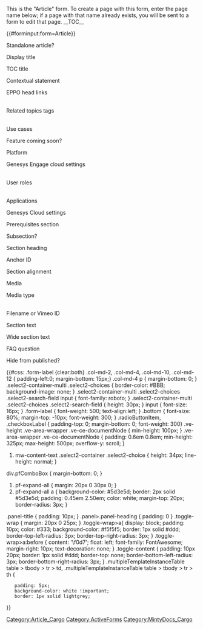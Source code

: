 <noinclude>
This is the "Article" form.
To create a page with this form, enter the page name below;
if a page with that name already exists, you will be sent to a form to edit that page.
__TOC__

{{#forminput:form=Article}}
</noinclude><includeonly>
<div id="wikiPreview" style="display: none; padding-bottom: 25px; margin-bottom: 25px; border-bottom: 1px solid #AAAAAA;"></div>
{{{info|edit title=Editing {{#explode:{{FULLPAGENAME}}|/|3}} }}}

{{{for template|Article}}}
<div class="toggle-wrap">
<toggledisplay linkstyle font-size:larger showtext="Set up your page" hidetext="Set up your page">
<div class="toggle-content">
<div class="col-md-2 form-label">Standalone article?</div>
<div class="col-md-10">{{{field|Standalone|input type=radiobutton|values=Yes,No|default=No|mandatory}}}</div>

<div class="col-md-2 form-label">Display title {{FormTip|
Set up the H1 for your page. It should have some meat to establish context. The display name is also used in search results and links.}}</div>
<div class="col-md-10">{{{field|DisplayName|size=100%}}}</div>

<div class="col-md-2 form-label">TOC title {{FormTip|(Optional) Choose a shorter name for the left-hand navigation tree/TOC. Be careful to keep your Display and TOC page names logically consistent.}}</div>
<div class="col-md-10">{{{field|TocName|size=100%}}}</div>

<div class="col-md-2 form-label">Contextual statement {{FormTip|Add an introductory "contextual" sentence to set up the context for this page - a snapshot of what the reader can expect to learn or accomplish from reading this page. 

The goal is this: 
*A user reaches this page through search, or a link. 
*They need to understand as quickly as possible whether this page is worth reading for their purposes.
*The two best places to establish context are the title of the page, and this intro sentence.
*If the reader determines that no, this is the wrong page, header or sidebar links should direct them to higher level pages to guide them further.

Here are a two examples of successful contextual statements:

[[File:ContextExample_hist.png]]

[[File:ContextExample_intraday.png]]


{{NoteFormat|These context statements are saved in Cargo and can be re-used on portal pages and other global lists. Consider this secondary purpose as well: how this statement can give context to a link or list, letting a reader know what to expect before they click to come to this page.}}
}}</div>

<div class="col-md-10 ve-height">{{{field|Context|input type=textarea|editor=visualeditor|mandatory|maxlength=500}}}</div>

<div class="col-md-2 form-label">EPPO head links</div>
<div class="col-md-10">
<div class="col-md-4">
{{{field|Dimension|input type=tokens|size=30|values=Journey}}}<br/>
<span class="form-label bottom">Related topics tags {{FormTip|Set up a "dimension" tag to enable a "related topics" widget between a tightly-coupled set of pages. For example "email" could be a dimension that applies to a set of pages within your doc or doc set pertaining to email.}}</span>
</div>
<div class="col-md-4">
{{{field|UseCase|input type=tokens|size=10|cargo table=PublicUseCase|cargo field=DisplayName|mapping template=UCList}}}<br/>
<span class="form-label bottom">Use cases{{FormTip|Select the use case(s) related to this topic.}}</span>
</div>
</div>
<div class="col-md-2 form-label">Feature coming soon? {{FormTip|Tag this article to apply the Feature Coming Soon banner on this page:
{{ComingSoon}}

You can also apply this setting globally to the version as a whole:

Apply the global setting using '''Manage content''' -> '''Edit version''' and the banner will appear on all pages within this version.}}</div>
<div class="col-md-10">{{{field|ComingSoon|input type=radiobutton|values=Yes,No|default=No|mandatory}}}</div>

<div class="col-md-2 form-label">Platform</div>
<div class="col-md-10">{{{field|Platform|size=40|input type=tokens|values=GenesysEngage-onpremises,PureConnect,GenesysCloud}}}</div>

<div class="col-md-2 form-label">Genesys Engage cloud settings</div>
<div class="col-md-10">
<div class="col-md-4">{{{field|Role|input type=tokens|size=100%|cargo table=PEC_User_Role_MasterList|cargo field=Role}}}<br/>
<span class="form-label bottom">User roles{{FormTip|Select the user role(s) for this page. For example, if this is an article in Agent Setup, the user role would be Administrator.}}</span></div>

<div class="col-md-4">{{{field|Application|input type=tokens|size=100%|cargo table=PEC_Applications_MasterList|cargo field=Application}}}<br/>
<span class="form-label bottom">Applications{{FormTip|Select the main application(s) for this page. For example, if this is the "How Outbound works" page, the main applications would be CX Contact, Outbound, and Outbound Administration.}}</span></div>
</div>

<div class="col-md-2 form-label">Genesys Cloud settings</div>
<div class="col-md-10 ve-height">{{{field|Prereq|input type=textarea|editor=visualeditor}}}
<span class="form-label bottom">Prerequisites section {{FormTip|This is intended to hold permissions related information for GenesysCloud content. For example:

[[File:PCPreqSample.png]]
}}</span></div>
<div style="clear:both;"></div>
</div>
</toggledisplay>
</div>

{{{field|Section|holds template}}}
{{{end template}}}
{{{for template|Section|multiple|embed in field=Article[Section]|displayed fields when minimized=sectionHeading|add button text=Add a section}}}
<div class="col-md-2 form-label">Subsection?{{FormTip|By default, your section heading will show as an H2-level heading in the resulting page. If you want to make this a subsection, check this box, and the heading will appear as an H3-level heading (make sure there is an H2 section positioned above).}}</div>
<div class="col-md-10">{{{field|subsection|input type=checkbox}}}</div>

<div class="col-md-2 form-label">Section heading{{FormTip|
===Set the heading for your section===
Enter the H2 heading for this section. This heading populates the Bootstrap in-page navigation widget that appears in the right sidebar.

Sample:
[[File:Sampleheading.png]]}}</div>
<div class="col-md-10">{{{field|sectionHeading|input type=text|size=80}}}</div>

<div class="col-md-2 form-label">Anchor ID{{FormTip|
===Set an anchor for this section===
Use this ID for creating direct links to this section.

Use an anchor for your direct section links so that you are free to change the section heading without breaking any incoming links.

Note: The ID must be unique to this particular article. It does not need to be unique across the system.}}</div>
<div class="col-md-10">{{{field|anchor|size=27}}}</div>

<div class="col-md-2 form-label">Section alignment{{FormTip|
===Choose the alignment for this section===
You can choose from two possible layouts: horizontal and vertical.

Horizontal layout is the default. In this layout, you must select an image which appears to the left, and accompanying text appears on the right.

Vertical layout lets you add content full width, images or text, as you see fit.}}</div>
<div class="col-md-10">{{{field|alignment|input type=dropdown|existing values only|default=Vertical|values=Horizontal,Vertical|show on select=Horizontal=>Horizontal}}}</div>

<div id="Horizontal">
<div class="col-md-2 form-label">Media</div>
<div class="col-md-10">
<div class="col-md-4">{{{field|Media|input type=combobox|values=Image,GIF,Video|existing values only}}}
<span class="form-label bottom">Media type</span></div>
<div class="col-md-4">{{{field|image|size=27}}}<br/>
<span class="form-label bottom">Filename or Vimeo ID</span></div>
</div>
</div>

<div class="form-label">Section text</div>
<div class="col-md-12">{{{field|structuredtext|input type=textarea|editor=visualeditor}}}</div>

<div id="Horizontal">
<div class="form-label">Wide section text{{FormTip|Add extra full-width text beneath the horizontal text-image pair (optional)}}</div>
<div class="col-md-12 ve-height">{{{field|structuredtextwide|input type=textarea|editor=visualeditor}}}</div>
</div>

<div class="col-md-2 form-label">FAQ question{{FormTip|
===Convert this section into an FAQ===
You can convert any section into an FAQ. Create a useful question as your heading.  

The FAQ sections for this guide appear if you add an FAQ page to this guide.

Note: Use FAQs judiciously. Every "converted section" FAQ will be included in a general FAQ repository (Cargo) and will be re-used in various ways in the future.

===To add an FAQ page to this guide:===
#Click Manage Content -> Edit manual in the right sidebar.
#Add FAQ to the Alternate Form field in the manage manual form.
#Add an FAQ section and page to your topics list
#When you open the red link for this new FAQ topic, select "FAQ" from the list of available alternate forms. 

Sample FAQ page:
[[File:FAQSample.png]]
}}</div>
<div class="col-md-10">{{{field|FAQHeading|input type=text|size=80}}}</div>

<div class="col-md-2 form-label">Hide from published?</div>
<div class="col-md-10">{{{field|Status|input type=radiobutton|values=Yes,No|default=No|mandatory}}}</div>
{{{end template}}}

{{#css:
.form-label {clear:both}
.col-md-2, .col-md-4, .col-md-10, .col-md-12 { padding-left:0; margin-bottom: 15px;}
.col-md-4 p { margin-bottom: 0; }
.select2-container-multi .select2-choices { border-color: #BBB; background-image: none; }
.select2-container-multi .select2-choices .select2-search-field input { font-family: roboto; }
.select2-container-multi .select2-choices .select2-search-field { height: 30px; }
input { font-size: 16px; }
.form-label { font-weight: 500; text-align:left; }
.bottom { font-size: 80%; margin-top: -10px; font-weight: 300; }
.radioButtonItem, .checkboxLabel { padding-top: 0; margin-bottom: 0; font-weight: 300}
.ve-height .ve-area-wrapper .ve-ce-documentNode { min-height: 100px; }
.ve-area-wrapper .ve-ce-documentNode { padding: 0.6em 0.8em; min-height: 325px; max-height: 500px; overflow-y: scroll; }
#mw-content-text .select2-container .select2-choice { height: 34px; line-height: normal; }
div.pfComboBox { margin-bottom: 0; }
#pf-expand-all { margin: 20px 0 30px 0; }
#pf-expand-all a { background-color: #5d3e5d; border: 2px solid #5d3e5d; padding: 0.45em 2.50em; color: white; margin-top: 20px; border-radius: 3px; }
.panel-title { padding: 10px; }
.panel>.panel-heading { padding: 0 }
.toggle-wrap { margin: 20px 0 25px; }
.toggle-wrap>a{ display: block; padding: 10px; color: #333; background-color: #f5f5f5; border: 1px solid #ddd; border-top-left-radius: 3px; border-top-right-radius: 3px; }
.toggle-wrap>a:before { content: '\f0d7'; float: left; font-family: FontAwesome; margin-right: 10px; text-decoration: none; }
.toggle-content { padding: 10px 20px; border: 1px solid #ddd; border-top: none; border-bottom-left-radius: 3px; border-bottom-right-radius: 3px; }
.multipleTemplateInstanceTable table > tbody > tr > td, .multipleTemplateInstanceTable table > tbody > tr > th {
    padding: 5px;
    background-color: white !important;
    border: 1px solid lightgrey;
}}

{{{standard input|summary}}}

{{{standard input|minor edit}}} {{{standard input|watch}}}

{{{standard input|save and continue}}}{{{standard input|save}}} {{{standard input|preview}}} {{{standard input|changes}}} {{{standard input|cancel}}}
</includeonly><noinclude>[[Category:Article_Cargo]][[Category:ActiveForms]][[Category:MintyDocs_Cargo]]</noinclude>
